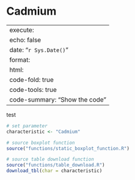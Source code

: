 # Cadmium

---
execute:
  echo: false
date: "`r Sys.Date()`"
format:
  html:
    code-fold: true
    code-tools: true
    code-summary: "Show the code"
---

test

```r

# set parameter
characteristic <- "Cadmium"

# source boxplot function
source("functions/static_boxplot_function.R")

# source table download function
source("functions/table_download.R")
download_tbl(char = characteristic)

```
